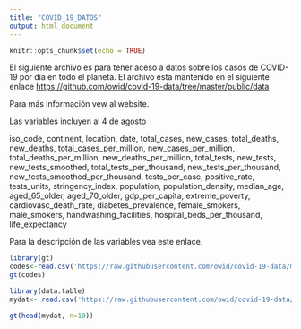 ```yaml
---
title: "COVID_19_DATOS"
output: html_document
---
```


```r
knitr::opts_chunk$set(echo = TRUE)
```


El siguiente archivo es para tener aceso a datos sobre los casos de COVID-19 por dia en todo el planeta. El archivo esta mantenido en el siguiente enlace <https://github.com/owid/covid-19-data/tree/master/public/data>   

Para más información vew al website.

Las variables incluyen al 4 de agosto

iso_code, continent, location, date, total_cases, new_cases, total_deaths, new_deaths, total_cases_per_million, new_cases_per_million, total_deaths_per_million, new_deaths_per_million, total_tests, new_tests, new_tests_smoothed, total_tests_per_thousand, new_tests_per_thousand, new_tests_smoothed_per_thousand, tests_per_case, positive_rate, tests_units, stringency_index, population, population_density, median_age, aged_65_older, aged_70_older, gdp_per_capita, extreme_poverty, cardiovasc_death_rate, diabetes_prevalence, female_smokers, male_smokers, handwashing_facilities, hospital_beds_per_thousand, life_expectancy

Para la descripción de las variables vea este enlace.


```r
library(gt)
codes<-read.csv('https://raw.githubusercontent.com/owid/covid-19-data/master/public/data/owid-covid-codebook.csv')
gt(codes)
```

```r
library(data.table)
mydat<- read.csv('https://raw.githubusercontent.com/owid/covid-19-data/master/public/data/owid-covid-data.csv')

gt(head(mydat, n=10))
```

